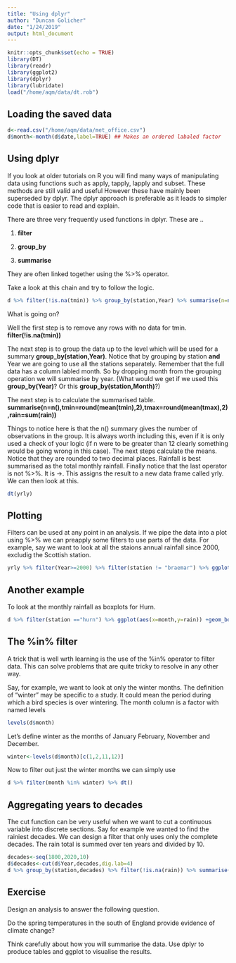 ```yaml
---
title: "Using dplyr"
author: "Duncan Golicher"
date: "1/24/2019"
output: html_document
---
```


```r
knitr::opts_chunk$set(echo = TRUE)
library(DT)
library(readr)
library(ggplot2)
library(dplyr)
library(lubridate)
load("/home/aqm/data/dt.rob")

```


## Loading the saved data


```r
d<-read.csv("/home/aqm/data/met_office.csv")
d$month<-month(d$date,label=TRUE) ## Makes an ordered labaled factor
```

## Using dplyr

If you look at older tutorials on R you will find many ways of manipulating data using functions such as apply, tapply, lapply and subset. These methods are still valid and useful However these have mainly been superseded by dplyr. The dplyr approach is preferable as it leads to simpler code that is easier to read and explain.

There are three very frequently used functions in dplyr. These are ..

1. **filter**

2. **group_by**

3. **summarise**


They are often linked together using the %>% operator. 

Take a look at this chain and try to follow the logic.

```r
d %>% filter(!is.na(tmin)) %>% group_by(station,Year) %>% summarise(n=n(),tmin=round(mean(tmin),2),tmax=round(mean(tmax),2),rain=sum(rain)) %>% filter(n==12) -> yrly
```

What is going on?

Well the first step is to remove any rows with no data for tmin. **filter(!is.na(tmin))**

The next step is to group the data up to the level which will be used for a summary **group_by(station,Year)**. 
Notice that by grouping by station **and** Year we are going to use all the stations separately. Remember that the full data has a column labled month. So by dropping month from the grouping operation we will summarise by year.
(What would we get if we used this **group_by(Year)**? Or this **group_by(station,Month)**?)

The next step is to calculate the summarised table. **summarise(n=n(),tmin=round(mean(tmin),2),tmax=round(mean(tmax),2),rain=sum(rain))**

Things to notice here is that the n() summary gives the number of observations in the group. It is always worth including this, even if it is only used a check of your logic (if n were to be greater than 12 clearly something would be going wrong in this case). The next steps calculate the means. Notice that they are rounded to two decimal places. Rainfall is best summarised as the total monthly rainfall. Finally notice that the last operator is not %>%. It is ->. This assigns the result to a new data frame called yrly. We can then look at this.

```r
dt(yrly)
```

## Plotting

Filters can be used at any point in an analysis. If we pipe the data into a plot using %>% we can preapply some filters to use parts of the data. For example, say we want to look at all the staions annual rainfall since 2000, excludig the Scottish station.

```r

yrly %>% filter(Year>=2000) %>% filter(station != "braemar") %>% ggplot(aes(x=Year,y=rain,col=station)) +geom_line() +geom_point() 
```



## Another example

To look at the monthly rainfall as boxplots for Hurn.

```r
d %>% filter(station =="hurn") %>% ggplot(aes(x=month,y=rain)) +geom_boxplot() 
```

## The %in% filter

A trick that is well wrth learning is the use of the %in% operator to filter data. This can solve problems that are quite tricky to resolve in any other way.

Say, for example, we want to look at only the winter months. The definition of "winter" may be specific to a study. It could mean the period during which a bird species is over wintering. The month column is a factor with named levels

```r
levels(d$month)
```
Let's define winter as the months of January February, November and December.
```r
winter<-levels(d$month)[c(1,2,11,12)]
```

Now to filter out just the winter months we can simply use

```r
d %>% filter(month %in% winter) %>% dt()
```

## Aggregating years to decades

The cut function can be very useful when we want to cut a continuous variable into discrete sections. Say for example we wanted to find the rainiest decades. We can design a filter that only uses only the complete decades. The rain total is summed over ten years and divided by 10.

```r
decades<-seq(1800,2020,10)
d$decades<-cut(d$Year,decades,dig.lab=4)
d %>% group_by(station,decades) %>% filter(!is.na(rain)) %>% summarise(n=n(),sum(rain)/10) %>% filter(n==120) %>% dt()
```


## Exercise

Design an analysis to answer the following question.

Do the spring temperatures in the south of England provide evidence of climate change?

Think carefully about how you will summarise the data. Use dplyr to produce tables and ggplot to visualise the results.


